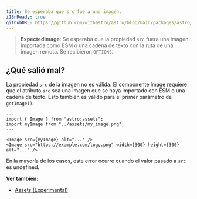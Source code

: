 ```yaml
---
title: Se esperaba que src fuera una imagen.
i18nReady: true
githubURL: https://github.com/withastro/astro/blob/main/packages/astro/src/core/errors/errors-data.ts
---
```


> **ExpectedImage**: Se esperaba que la propiedad `src` fuera una imagen importada como ESM o una cadena de texto con la ruta de una imagen remota. Se recibieron `OPTIONS`.

## ¿Qué salió mal?
La propiedad `src` de la imagen no es válida. El componente Image requiere que el atributo `src` sea una imagen que se haya importado con ESM o una cadena de texto. Esto también es válido para el primer parámetro de `getImage()`.

```astro
---
import { Image } from "astro:assets";
import myImage from "../assets/my_image.png";
---

<Image src={myImage} alt="..." />
<Image src="https://example.com/logo.png" width={300} height={300} alt="..." />
```

En la mayoría de los casos, este error ocurre cuando el valor pasado a `src` es undefined.

**Ver también:**
-  [Assets (Experimental)](/es/guides/images/)
